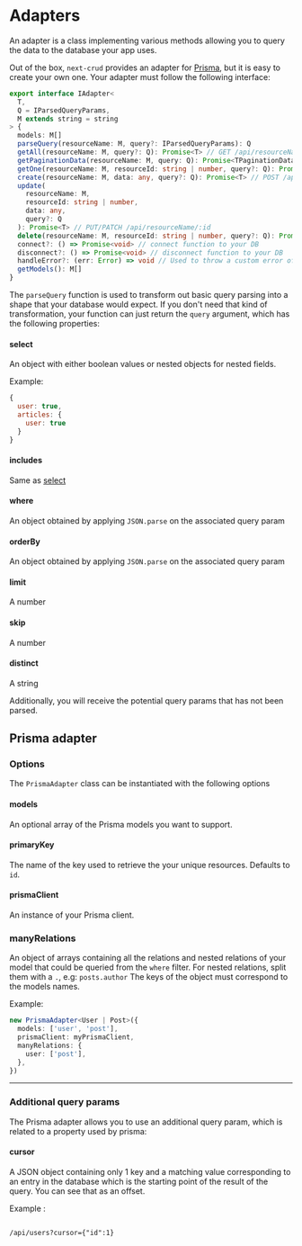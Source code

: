 
# Adapters

An adapter is a class implementing various methods allowing you to query the data to the database your app uses.

Out of the box, `next-crud` provides an adapter for [Prisma](https://www.prisma.io/), but it is easy to create your own one. Your adapter must follow the following interface:

```typescript
export interface IAdapter<
  T,
  Q = IParsedQueryParams,
  M extends string = string
> {
  models: M[]
  parseQuery(resourceName: M, query?: IParsedQueryParams): Q
  getAll(resourceName: M, query?: Q): Promise<T> // GET /api/resourceName
  getPaginationData(resourceName: M, query: Q): Promise<TPaginationData> // Used for pagination
  getOne(resourceName: M, resourceId: string | number, query?: Q): Promise<T> // GET /api/resourceName/:id
  create(resourceName: M, data: any, query?: Q): Promise<T> // POST /api/resourceName
  update(
    resourceName: M,
    resourceId: string | number,
    data: any,
    query?: Q
  ): Promise<T> // PUT/PATCH /api/resourceName/:id
  delete(resourceName: M, resourceId: string | number, query?: Q): Promise<T> // DELETE /api/resourceName/:id
  connect?: () => Promise<void> // connect function to your DB
  disconnect?: () => Promise<void> // disconnect function to your DB
  handleError?: (err: Error) => void // Used to throw a custom error of your own
  getModels(): M[]
}
```

The `parseQuery` function is used to transform out basic query parsing into a shape that your database would expect. If you don't need that kind of transformation, your function can just return the `query` argument, which has the following properties:

#### select

An object with either boolean values or nested objects for nested fields.

Example:

```javascript
{
  user: true,
  articles: {
    user: true
  }
}
```

#### includes

Same as [select](#select)

#### where

An object obtained by applying `JSON.parse` on the associated <Link href="/query-params#where">query param</Link>

#### orderBy

An object obtained by applying `JSON.parse` on the associated <Link href="/query-params#orderby">query param</Link>

#### limit

A number

#### skip

A number

#### distinct

A string

Additionally, you will receive the potential query params that has not been parsed.

## Prisma adapter

### Options

The `PrismaAdapter` class can be instantiated with the following options

#### models

An optional array of the Prisma models you want to support.

#### primaryKey

The name of the key used to retrieve the your unique resources. Defaults to `id`.

#### prismaClient

An instance of your Prisma client.

### manyRelations

An object of arrays containing all the relations and nested relations of your model that could be queried from the `where` filter. For nested relations, split them with a `.`, e.g: `posts.author`
The keys of the object must correspond to the models names.

Example:

```typescript
new PrismaAdapter<User | Post>({
  models: ['user', 'post'],
  prismaClient: myPrismaClient,
  manyRelations: {
    user: ['post'],
  },
})
```

---

### Additional query params

The Prisma adapter allows you to use an additional query param, which is related to a property used by prisma:

#### cursor

A JSON object containing only 1 key and a matching value corresponding to an entry in the database which is the starting point of the result of the query. You can see that as an offset.

Example :

```

/api/users?cursor={"id":1}

```

```

```
